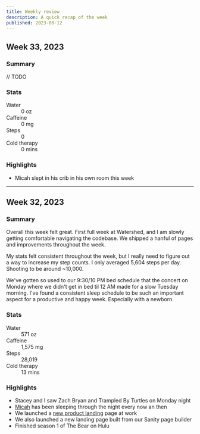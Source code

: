 ```yaml
---
title: Weekly review
description: A quick recap of the week
published: 2023-08-12
---
```


## <span>Week 33, 2023</span>

### Summary

// TODO

### Stats

<dl>
  <dt>Water</dt>
  <dd>0 oz</dd>
  <dt>Caffeine</dt>
  <dd>0 mg</dd>
  <dt>Steps</dt>
  <dd>0</dd>
  <dt>Cold therapy</dt>
  <dd>0 mins</dd>
</dl>

### Highlights

- Micah slept in his crib in his own room this week

---

## <span>Week 32, 2023</span>

### Summary

Overall this week felt great. First full week at Watershed, and I am slowly getting comfortable navigating the codebase. We shipped a hanful of pages and improvements throughout the week.

My stats felt consistent throughout the week, but I really need to figure out a way to increase my step counts. I only averaged 5,604 steps per day. Shooting to be around ~10,000.

We've gotten so used to our 9:30/10 PM bed schedule that the concert on Monday where we didn't get in bed til 12 AM made for a slow Tuesday morning. I've found a consistent sleep schedule to be such an important aspect for a productive and happy week. Especially with a newborn.

### Stats

<dl>
  <dt>Water</dt>
  <dd>571 oz</dd>
  <dt>Caffeine</dt>
  <dd>1,575 mg</dd>
  <dt>Steps</dt>
  <dd>28,019</dd>
  <dt>Cold therapy</dt>
  <dd>13 mins</dd>
</dl>

### Highlights

- Stacey and I saw Zach Bryan and Trampled By Turtles on Monday night
- [Micah](/micah-lee-carpenter) has been sleeping through the night every now an then
- We launched a [new product landing](https://watershed.com/product) page at work
- We also launched a new landing page built from our Sanity page builder
- Finished season 1 of The Bear on Hulu
